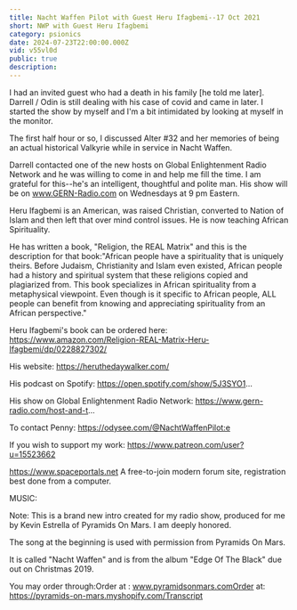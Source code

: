 ```yaml
---
title: Nacht Waffen Pilot with Guest Heru Ifagbemi--17 Oct 2021
short: NWP with Guest Heru Ifagbemi
category: psionics
date: 2024-07-23T22:00:00.000Z
vid: v55vl0d
public: true
description:
---
```

I had an invited guest who had a death in his family [he told me later]. Darrell / Odin is still dealing with his case of covid and came in later. I started the show by myself and I'm a bit intimidated by looking at myself in the monitor.

The first half hour or so, I discussed Alter #32 and her memories of being an actual historical Valkyrie while in service in Nacht Waffen.

Darrell contacted one of the new hosts on Global Enlightenment Radio Network and he was willing to come in and help me fill the time. I am grateful for this--he's an intelligent, thoughtful and polite man. His show will be on www.GERN-Radio.com on Wednesdays at 9 pm Eastern.

Heru Ifagbemi is an American, was raised Christian, converted to Nation of Islam and then left that over mind control issues. He is now teaching African Spirituality.

He has written a book, "Religion, the REAL Matrix" and this is the description for that book:"African people have a spirituality that is uniquely theirs. Before Judaism, Christianity and Islam even existed, African people had a history and spiritual system that these religions copied and plagiarized from. This book specializes in African spirituality from a metaphysical viewpoint. Even though is it specific to African people, ALL people can benefit from knowing and appreciating spirituality from an African perspective."

Heru Ifagbemi's book can be ordered here: https://www.amazon.com/Religion-REAL-Matrix-Heru-Ifagbemi/dp/0228827302/

His website: https://heruthedaywalker.com/

His podcast on Spotify: https://open.spotify.com/show/5J3SYO1...

His show on Global Enlightenment Radio Network: https://www.gern-radio.com/host-and-t...

To contact Penny: https://odysee.com/@NachtWaffenPilot:e

If you wish to support my work: https://www.patreon.com/user?u=15523662

https://www.spaceportals.net A free-to-join modern forum site, registration best done from a computer.

MUSIC:

Note: This is a brand new intro created for my radio show, produced for me by Kevin Estrella of Pyramids On Mars. I am deeply honored.

The song at the beginning is used with permission from Pyramids On Mars.

It is called "Nacht Waffen" and is from the album "Edge Of The Black" due out on Christmas 2019.

You may order through:Order at : www.pyramidsonmars.comOrder at: https://pyramids-on-mars.myshopify.com/Transcript
